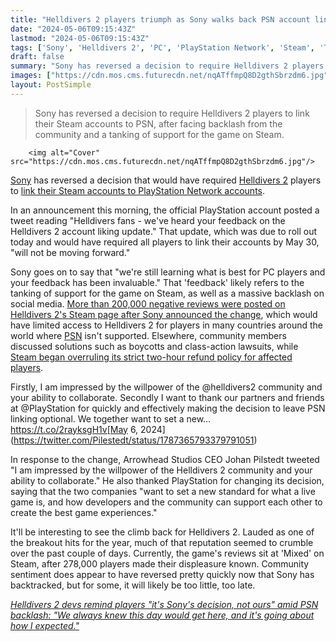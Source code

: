 ```yaml
---
title: "Helldivers 2 players triumph as Sony walks back PSN account linking decision and studio CEO says he's 'impressed by the willpower of the community'"
date: "2024-05-06T09:15:43Z"
lastmod: "2024-05-06T09:15:43Z"
tags: ['Sony', 'Helldivers 2', 'PC', 'PlayStation Network', 'Steam', 'Third-Person Shooter']
draft: false
summary: "Sony has reversed a decision to require Helldivers 2 players to link their Steam accounts to PSN, after facing backlash from the community and a tanking of support for the game on Steam."
images: ["https://cdn.mos.cms.futurecdn.net/nqATffmpQ8D2gthSbrzdm6.jpg"]
layout: PostSimple
---
```

> Sony has reversed a decision to require Helldivers 2 players to link their Steam accounts to PSN, after facing backlash from the community and a tanking of support for the game on Steam.


        <img alt="Cover" src="https://cdn.mos.cms.futurecdn.net/nqATffmpQ8D2gthSbrzdm6.jpg"/>
        
[Sony](https://www.gamesradar.com/tag/sony/) has reversed a decision that would have required [Helldivers 2](https://www.gamesradar.com/helldivers-2-guide/) players to [link their Steam accounts to PlayStation Network accounts](https://www.gamesradar.com/games/third-person-shooter/helldivers-2-pc-players-will-be-forced-to-link-to-a-psn-account-later-this-month-for-greater-security-from-sony/).

In an announcement this morning, the official PlayStation account posted a tweet reading "Helldivers fans - we've heard your feedback on the Helldivers 2 account liking update." That update, which was due to roll out today and would have required all players to link their accounts by May 30, "will not be moving forward."

Sony goes on to say that "we're still learning what is best for PC players and your feedback has been invaluable." That 'feedback' likely refers to the tanking of support for the game on Steam, as well as a massive backlash on social media. [More than 200,000 negative reviews were posted on Helldivers 2's Steam page after Sony announced the change](https://www.gamesradar.com/games/third-person-shooter/helldivers-2-steam-rating-nosedives-as-one-dev-says-refunds-and-the-145000-negative-reviews-gives-us-more-pull-in-discussions-with-sony/), which would have limited access to Helldivers 2 for players in many countries around the world where [PSN](https://www.gamesradar.com/tag/playstation-network/) isn't supported. Elsewhere, community members discussed solutions such as boycotts and class-action lawsuits, while [Steam began overruling its strict two-hour refund policy for affected players](https://www.gamesradar.com/games/third-person-shooter/helldivers-2-has-been-pulled-from-steam-in-170-countries-without-psn-access-while-valve-ignores-its-own-policy-to-issue-refunds-for-players-with-over-100-hours/).

Firstly, I am impressed by the willpower of the @helldivers2 community and your ability to collaborate. Secondly I want to thank our partners and friends at @PlayStation for quickly and effectively making the decision to leave PSN linking optional. We together want to set a new… https://t.co/2rayksgH1v[May 6, 2024](https://twitter.com/Pilestedt/status/1787365793379791051)

In response to the change, Arrowhead Studios CEO Johan Pilstedt tweeted "I am impressed by the willpower of the Helldivers 2 community and your ability to collaborate." He also thanked PlayStation for changing its decision, saying that the two companies "want to set a new standard for what a live game is, and how developers and the community can support each other to create the best game experiences."

It'll be interesting to see the climb back for Helldivers 2. Lauded as one of the breakout hits for the year, much of that reputation seemed to crumble over the past couple of days. Currently, the game's reviews sit at 'Mixed' on Steam, after 278,000 players made their displeasure known. Community sentiment does appear to have reversed pretty quickly now that Sony has backtracked, but for some, it will likely be too little, too late.

[<em>Helldivers 2 devs remind players "it's Sony's decision, not ours" amid PSN backlash: "We always knew this day would get here, and it's going about how I expected."</em>](https://www.gamesradar.com/games/third-person-shooter/helldivers-2-devs-remind-players-its-sonys-decision-not-ours-amid-psn-backlash-we-always-knew-this-day-would-get-here-and-its-going-about-how-i-expected/)
        